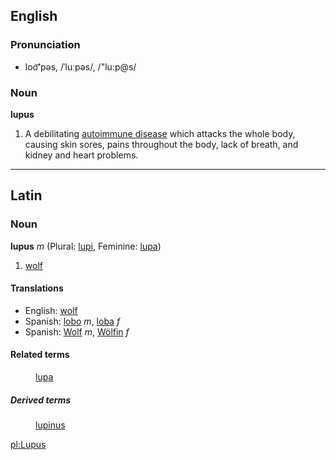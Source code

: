 == English ==
=== Pronunciation ===
*loo͝'pəs, /ˈluːpəs/, /"lu:p@s/

=== Noun ===
'''lupus'''

#A debilitating [[autoimmune disease]] which attacks the whole body, causing skin sores, pains throughout the body, lack of breath, and kidney and heart problems.

----

==Latin==
===Noun===
'''lupus''' ''m'' (Plural: [[lupi]], Feminine: [[lupa]])

#[[wolf]]

====Translations====
*English: [[wolf]]
*Spanish: [[lobo]] ''m'', [[loba]] ''f''
*Spanish: [[Wolf]] ''m'', [[Wölfin]] ''f''

====Related terms====
: [[lupa]]
=====Derived terms=====
: [[lupinus]]

[[pl:Lupus]]